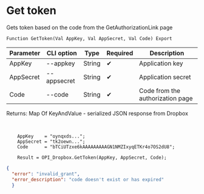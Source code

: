 ﻿---
sidebar_position: 2
---


# Get token
 Gets token based on the code from the GetAuthorizationLink page



`Function GetToken(Val AppKey, Val AppSecret, Val Code) Export`

  | Parameter | CLI option | Type | Required | Description |
  |-|-|-|-|-|
  | AppKey | --appkey | String | &#x2714; | Application key |
  | AppSecret | --appsecret | String | &#x2714; | Application secret |
  | Code | --code | String | &#x2714; | Code from the authorization page |

  
  Returns:  Map Of KeyAndValue - serialized JSON response from Dropbox

<br/>




```bsl title="Code example"
    AppKey    = "oynqxds...";
    AppSecret = "tk2oewn...";
    Code      = "bTCiUTzxe6kAAAAAAAAAGN1NMZIxyqETKr4o7OS2dU8";

    Result = OPI_Dropbox.GetToken(AppKey, AppSecret, Code);
```
 



```json title="Result"
{
  "error": "invalid_grant",
  "error_description": "code doesn't exist or has expired"
  }
```
